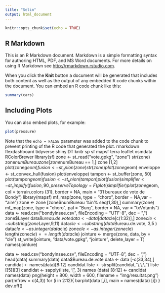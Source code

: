 ```yaml
---
title: "Selin"
output: html_document
---
```


```r
knitr::opts_chunk$set(echo = TRUE)
```

## R Markdown

This is an R Markdown document. Markdown is a simple formatting syntax for authoring HTML, PDF, and MS Word documents. For more details on using R Markdown see <http://rmarkdown.rstudio.com>.

When you click the **Knit** button a document will be generated that includes both content as well as the output of any embedded R code chunks within the document. You can embed an R code chunk like this:

```r
summary(cars)
```

## Including Plots

You can also embed plots, for example:

```r
plot(pressure)
```

Note that the `echo = FALSE` parameter was added to the code chunk to prevent printing of the R code that generated the plot.
rmarkdown flexdashboard tidyverse shiny DT knitr sp sf mapsf terra leaflet osmdata RColorBrewer
library(sf)
zone <- st_read("vote.gpkg", "zone")
str(zone)
zone$numBureau
zone [zone$numBureau == 1,]
zone [1,2]
plot(zone$geom)
fusion <- st_union(zone)
str(zone)
plot(zone$geom)
enveloppe <- st_convex_hull(fusion)
plot(enveloppe)
tampon <- st_buffer(zone, 50)
plot(tampon$geom)
fusion <- st_union(tampon)
plot(fusion)
simplifier <- st_simplify(fusion,90, preserveTopology = F)
plot(simplifier)
plot(zone$geom, col = terrain.colors (31),
     border = NA,
     main = "31 bureaux de vote de Bondy")
library(mapsf)
mf_map(zone, type = "choro", border = NA,var = "aire")
zone <- zone [zone$numBureau %in% seq(1,30),]
summary(zone)
mf_map(zone, type = "choro", pal = "Burg",
       border = NA, var = "txVotants")
data <- read.csv("bondyInsee.csv", fileEncoding = "UTF-8", dec = ",")
zone$Layer
data$Bureau.de.vote
data <- data [data$cle[c(1:32)],]
zone$cle <- substring (zone$Layer,9,11)
data$cle <- substring(data$Bureau.de.vote, 3,5 )
data$cle <- as.integer(data$cle)
zone$cle <- as.integer(zone$cle)
length(zone$cle) == length(data$cle)
jointure <- merge(zone, data, by = "cle")
st_write(jointure, "data/vote.gpkg", "jointure", delete_layer = T)
names(jointure)

data <- read.csv("bondyInsee.csv", fileEncoding = "UTF-8", dec = ",")
head(data)
summary(data)
data$Bureau.de.vote
data <-  data [-c(33,34),]
candidat  <- names(data)[8:12]
candidat
liste <- strsplit(candidat,"\\.\\.\\.")
liste [[5]][3]
candidat <- sapply(liste, '[', 3)
names (data) [8:12] <- candidat
names(data)
png(height = 800, width = 600, filename = "img/resultat.png")
par(mfrow = c(4,3))
for (i in 2:12){
  barplot(data [,i], main = names(data) [i])
}
dev.off()


